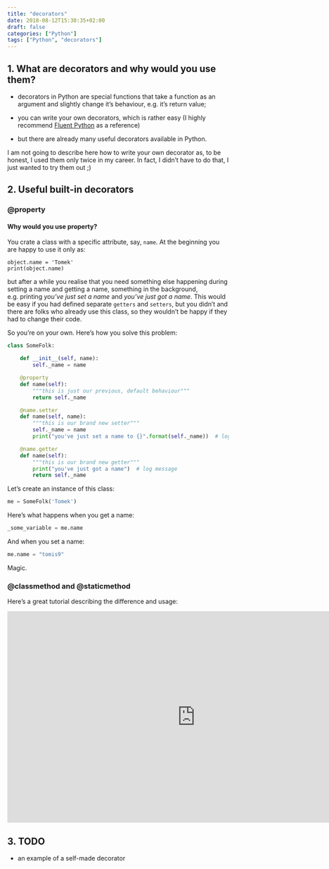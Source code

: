 ```yaml
---
title: "decorators"
date: 2018-08-12T15:30:35+02:00
draft: false
categories: ["Python"]
tags: ["Python", "decorators"]
---
```


## 1. What are decorators and why would you use them?

* decorators in Python are special functions that take a function as an argument and slightly change it's behaviour, e.g. it's return value;

* you can write your own decorators, which is rather easy (I highly recommend [Fluent Python](http://shop.oreilly.com/product/0636920032519.do) as a reference)

* but there are already many useful decorators available in Python.

I am not going to describe here how to write your own decorator as, to be honest, I used them only twice in my career. In fact, I didn't have to do that, I just wanted to try them out ;)

## 2. Useful built-in decorators

### @property

#### Why would you use property?

You crate a class with a specific attribute, say, `name`. At the beginning you are happy to use it only as:
```
object.name = 'Tomek'
print(object.name)
```

but after a while you realise that you need something else happening during setting a name and getting a name, something in the background, e.g. printing *you've just set a name* and *you've just got a name*. This would be easy if you had defined separate `getters` and `setters`, but you didn't and there are folks who already use this class, so they wouldn't be happy if they had to change their code. 

So you're on your own. Here's how you solve this problem:

```python
class SomeFolk:

    def __init__(self, name):
        self._name = name

    @property
    def name(self):
        """this is just our previous, default behaviour"""
        return self._name

    @name.setter
    def name(self, name):
        """this is our brand new setter"""
        self._name = name
        print("you've just set a name to {}".format(self._name))  # log message

    @name.getter
    def name(self):
        """this is our brand new getter"""
        print("you've just got a name")  # log message
        return self._name
```

Let's create an instance of this class:
```python
me = SomeFolk('Tomek')
```

Here's what happens when you get a name:
```python
_some_variable = me.name
```

And when you set a name:
```python
me.name = "tomis9"
```

Magic.

### @classmethod and @staticmethod

Here's a great tutorial describing the difference and usage:

<iframe width="853" height="480" src="https://www.youtube.com/embed/rq8cL2XMM5M" frameborder="0" allow="accelerometer; autoplay; encrypted-media; gyroscope; picture-in-picture" allowfullscreen></iframe>

## 3. TODO

* an example of a self-made decorator

